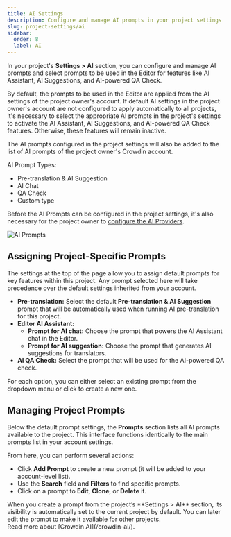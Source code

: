 ```yaml
---
title: AI Settings
description: Configure and manage AI prompts in your project settings
slug: project-settings/ai
sidebar:
  order: 8
  label: AI
---
```



In your project's **Settings > AI** section, you can configure and manage AI prompts and select prompts to be used in the Editor for features like AI Assistant, AI Suggestions, and AI-powered QA Check.

By default, the prompts to be used in the Editor are applied from the AI settings of the project owner's account. If default AI settings in the project owner's account are not configured to apply automatically to all projects, it's necessary to select the appropriate AI prompts in the project's settings to activate the AI Assistant, AI Suggestions, and AI-powered QA Check features. Otherwise, these features will remain inactive.

The AI prompts configured in the project settings will also be added to the list of AI prompts of the project owner's Crowdin account.

AI Prompt Types:

- Pre-translation & AI Suggestion
- AI Chat
- QA Check
- Custom type

<LinkCard
  title="Configuring AI Prompts"
  href="/crowdin-ai/#configuring-ai-prompts"
/>

Before the AI Prompts can be configured in the project settings, it's also necessary for the project owner to [configure the AI Providers](/crowdin-ai/#configuring-ai-providers).

<Image src={aiAddingPrompt} alt="AI Prompts" />

## Assigning Project-Specific Prompts

The settings at the top of the page allow you to assign default prompts for key features within this project. Any prompt selected here will take precedence over the default settings inherited from your account.

* **Pre-translation:** Select the default **Pre-translation & AI Suggestion** prompt that will be automatically used when running AI pre-translation for this project.
* **Editor AI Assistant:**
    * **Prompt for AI chat:** Choose the prompt that powers the AI Assistant chat in the Editor.
    * **Prompt for AI suggestion:** Choose the prompt that generates AI suggestions for translators.
* **AI QA Check:** Select the prompt that will be used for the AI-powered QA check.

For each option, you can either select an existing prompt from the dropdown menu or click <Icon name="mdi:plus" class="inline-icon" /> to create a new one.

## Managing Project Prompts

Below the default prompt settings, the **Prompts** section lists all AI prompts available to the project. This interface functions identically to the main prompts list in your account settings.

From here, you can perform several actions:

* Click **Add Prompt** to create a new prompt (it will be added to your account-level list).
* Use the **Search** field and **Filters** to find specific prompts.
* Click <Icon name="mdi:dots-horizontal" class="inline-icon" /> on a prompt to **Edit**, **Clone**, or **Delete** it.

<Aside>
  When you create a prompt from the project’s **Settings > AI** section, its visibility is automatically set to the current project by default. You can later edit the prompt to make it available for other projects.
</Aside>

<ReadMore>
  Read more about [Crowdin AI](/crowdin-ai/).
</ReadMore>
